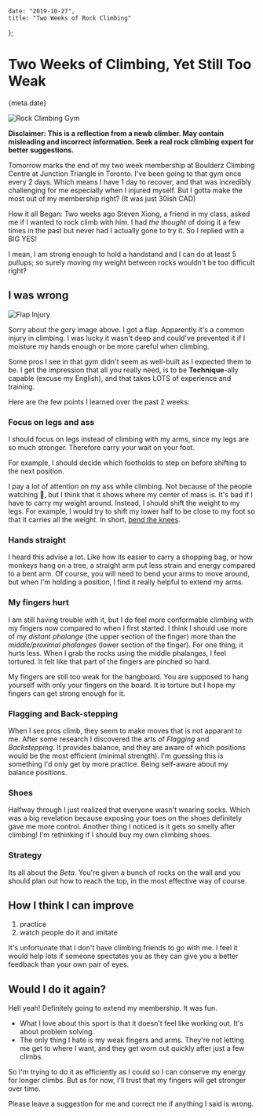 
    date: "2019-10-27",
    title: "Two Weeks of Rock Climbing"
};


# Two Weeks of Climbing, Yet Still Too Weak

<Time>{meta.date}</Time>

![Rock Climbing Gym](/static/blogAssets/two-weeks-of-rock-climbing/gym.png)

**Disclaimer: This is a reflection from a newb climber. May contain misleading and incorrect information. Seek a real rock climbing expert for better suggestions.**

Tomorrow marks the end of my two week membership at Boulderz Climbing Centre at Junction Triangle in Toronto. I've been going to that gym once every 2 days. Which means I have 1 day to recover, and that was incredibly challenging for me especially when I injured myself. But I gotta make the most out of my membership right? (It was just 30ish CAD)

How it all Began:
Two weeks ago Steven Xiong, a friend in my class, asked me if I wanted to rock climb with him. I had _the thought_ of doing it a few times in the past but never had I actually gone to try it. So I replied with a BIG YES!

I mean, I am strong enough to hold a handstand and I can do at least 5 pullups; so surely moving my weight between rocks wouldn't be too difficult right?

## I was wrong

![Flap Injury](/static/blogAssets/two-weeks-of-rock-climbing/flap.png)

Sorry about the gory image above. I got a flap. Apparently it's a common injury in climbing. I was lucky it wasn't deep and could've prevented it if I moisture my hands enough or be more careful when climbing.

Some pros I see in that gym didn't seem as well-built as I expected them to be. I get the impression that all you really need, is to be **Technique**-ally capable (excuse my English), and that takes LOTS of experience and training.

Here are the few points I learned over the past 2 weeks:

### Focus on legs and ass

I should focus on legs instead of climbing with my arms, since my legs are so much stronger. Therefore carry your wait on your foot.

For example, I should decide which footholds to step on before shifting to the next position.

I pay a lot of attention on my ass while climbing. Not because of the people watching :peach:, but I think that it shows where my center of mass is. It's bad if I have to carry my weight around. Instead, I should shift the weight to my legs. For example, I would try to shift my lower half to be close to my foot so that it carries all the weight. In short, <u>bend the knees</u>.

### Hands straight

I heard this advise a lot. Like how its easier to carry a shopping bag, or how monkeys hang on a tree, a straight arm put less strain and energy compared to a bent arm.
Of course, you will need to bend your arms to move around, but when I'm holding a position, I find it really helpful to extend my arms.

### My fingers hurt

I am still having trouble with it, but I do feel more conformable climbing with my fingers now compared to when I first started. I think I should use more of my _distant phalange_ (the upper section of the finger) more than the _middle/proximal phalanges_ (lower section of the finger).
For one thing, it hurts less. When I grab the rocks using the middle phalanges, I feel tortured. It felt like that part of the fingers are pinched so hard.

My fingers are still too weak for the hangboard. You are supposed to hang yourself with only your fingers on the board. It is torture but I hope my fingers can get strong enough for it.

### Flagging and Back-stepping

When I see pros climb, they seem to make moves that is not apparant to me. After some research I discovered the arts of *Flagging* and *Backstepping*. It provides balance, and they are aware of which positions would be the most efficient (minimal strength).
I'm guessing this is something I'd only get by more practice. Being self-aware about my balance positions.

### Shoes

Halfway through I just realized that everyone wasn't wearing socks. Which was a big revelation because exposing your toes on the shoes definitely gave me more control.
Another thing I noticed is it gets so smelly after climbing! I'm rethinking if I should buy my own climbing shoes.

### Strategy

Its all about the *Beta*. You're given a bunch of rocks on the wall and you should plan out how to reach the top, in the most effective way of course.

## How I think I can improve

1. practice
2. watch people do it and imitate

It's unfortunate that I don't have climbing friends to go with me. I feel it would help lots if someone spectates you as they can give you a better feedback than your own pair of eyes.

## Would I do it again?

Hell yeah! Definitely going to extend my membership. It was fun.

-   What I love about this sport is that it doesn't feel like working out. It's about problem solving.
-   The only thing I hate is my weak fingers and arms. They're not letting me get to where I want, and they get worn out quickly after just a few climbs.

So I'm trying to do it as efficiently as I could so I can conserve my energy for longer climbs. But as for now, I'll trust that my fingers will get stronger over time.

Please leave a suggestion for me and correct me if anything I said is wrong.
